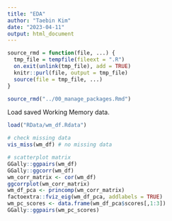 ```yaml
---
title: "EDA"
author: "Taebin Kim"
date: "2023-04-11"
output: html_document
---
```


```r
source_rmd = function(file, ...) {
  tmp_file = tempfile(fileext = ".R")
  on.exit(unlink(tmp_file), add = TRUE)
  knitr::purl(file, output = tmp_file)
  source(file = tmp_file, ...)
}

source_rmd("../00_manage_packages.Rmd")
```

Load saved Working Memory data.
```r
load("RData/wm_df.Rdata")
```

```r
# check missing data
vis_miss(wm_df) # no missing data
```

```r
# scatterplot matrix
GGally::ggpairs(wm_df)
GGally::ggcorr(wm_df)
wm_corr_matrix <- cor(wm_df)
ggcorrplot(wm_corr_matrix)
wm_df_pca <- princomp(wm_corr_matrix)
factoextra::fviz_eig(wm_df_pca, addlabels = TRUE)
wm_pc_scores <- data.frame(wm_df_pca$scores[,1:3])
GGally::ggpairs(wm_pc_scores)
```
